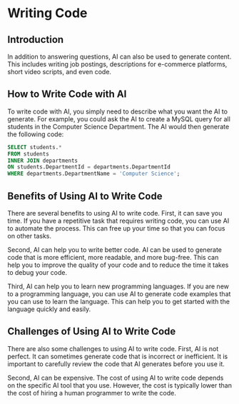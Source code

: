 # Writing Code

## Introduction

In addition to answering questions, AI can also be used to generate content. This includes writing job postings, descriptions for e-commerce platforms, short video scripts, and even code.

## How to Write Code with AI

To write code with AI, you simply need to describe what you want the AI to generate. For example, you could ask the AI to create a MySQL query for all students in the Computer Science Department. The AI would then generate the following code:

```sql
SELECT students.*
FROM students
INNER JOIN departments
ON students.DepartmentId = departments.DepartmentId
WHERE departments.DepartmentName = 'Computer Science';
```

## Benefits of Using AI to Write Code

There are several benefits to using AI to write code. First, it can save you time. If you have a repetitive task that requires writing code, you can use AI to automate the process. This can free up your time so that you can focus on other tasks.

Second, AI can help you to write better code. AI can be used to generate code that is more efficient, more readable, and more bug-free. This can help you to improve the quality of your code and to reduce the time it takes to debug your code.

Third, AI can help you to learn new programming languages. If you are new to a programming language, you can use AI to generate code examples that you can use to learn the language. This can help you to get started with the language quickly and easily.

## Challenges of Using AI to Write Code

There are also some challenges to using AI to write code. First, AI is not perfect. It can sometimes generate code that is incorrect or inefficient. It is important to carefully review the code that AI generates before you use it.

Second, AI can be expensive. The cost of using AI to write code depends on the specific AI tool that you use. However, the cost is typically lower than the cost of hiring a human programmer to write the code.
